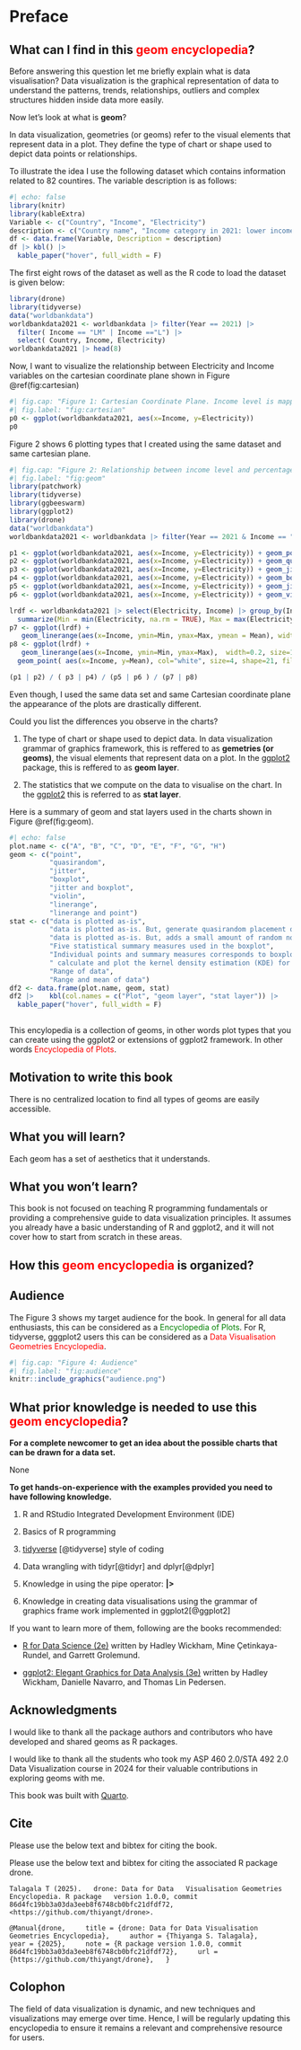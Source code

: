 # Preface {.unnumbered}

## What can I find in this <span style='color:red;'>geom encyclopedia</span>?

Before answering this question let me briefly explain what is data visualisation? Data visualization is the graphical representation of data to understand the patterns, trends, relationships, outliers and complex structures hidden inside data more easily.

Now let's look at what is **geom**?

In data visualization, geometries (or geoms) refer to the visual elements that represent data in a plot. They define the type of chart or shape used to depict data points or relationships. 

To illustrate the idea I use the following dataset which contains information related to 82 countires. The variable description is as follows:

```r
#| echo: false
library(knitr)
library(kableExtra)
Variable <- c("Country", "Income", "Electricity")
description <- c("Country name", "Income category in 2021: lower income (L), lower middle income (LM)", "Percentage of people access to electricity")
df <- data.frame(Variable, Description = description)
df |> kbl() |>
  kable_paper("hover", full_width = F)
```

The first eight rows of the dataset as well as the R code to load the dataset is given below:

```r
library(drone)
library(tidyverse)
data("worldbankdata")
worldbankdata2021 <- worldbankdata |> filter(Year == 2021) |>
  filter( Income == "LM" | Income =="L") |> 
  select( Country, Income, Electricity)
worldbankdata2021 |> head(8)
```


Now, I want to visualize the relationship between Electricity and Income variables on the cartesian coordinate plane shown in Figure \@ref(fig:cartesian)

```r
#| fig.cap: "Figure 1: Cartesian Coordinate Plane. Income level is mapped to x-axis and Electricity is mapped to y-axis."
#| fig.label: "fig:cartesian"
p0 <- ggplot(worldbankdata2021, aes(x=Income, y=Electricity))
p0
```

Figure 2 shows 6 plotting types that I created using the same dataset and same cartesian plane. 

```r
#| fig.cap: "Figure 2: Relationship between income level and percentage of people access to electricity in lower incom (L), lower middle income (LM) in 2021"
#| fig.label: "fig:geom"
library(patchwork)
library(tidyverse)
library(ggbeeswarm)
library(ggplot2)
library(drone)
data("worldbankdata")
worldbankdata2021 <- worldbankdata |> filter(Year == 2021 & Income == "LM" | Income =="L")

p1 <- ggplot(worldbankdata2021, aes(x=Income, y=Electricity)) + geom_point() + ggtitle("A: geom_point")
p2 <- ggplot(worldbankdata2021, aes(x=Income, y=Electricity)) + geom_quasirandom() + ggtitle("B: geom_quasirandom")
p3 <- ggplot(worldbankdata2021, aes(x=Income, y=Electricity)) + geom_jitter() + ggtitle("C: geom_jitter")
p4 <- ggplot(worldbankdata2021, aes(x=Income, y=Electricity)) + geom_boxplot() + ggtitle("D: geom_boxplot")
p5 <- ggplot(worldbankdata2021, aes(x=Income, y=Electricity)) + geom_jitter() + geom_boxplot(alpha=0.5, outlier.shape = NA) + ggtitle("E: geom_jitter and geom_boxplot")
p6 <- ggplot(worldbankdata2021, aes(x=Income, y=Electricity)) + geom_violin(width = 1, fill="white", trim=TRUE)+ ggtitle("F: geom_violin")

lrdf <- worldbankdata2021 |> select(Electricity, Income) |> group_by(Income) |>
  summarize(Min = min(Electricity, na.rm = TRUE), Max = max(Electricity, na.rm=TRUE), Mean = mean(Electricity, na.rm = TRUE))
p7 <- ggplot(lrdf) + 
   geom_linerange(aes(x=Income, ymin=Min, ymax=Max, ymean = Mean), width=0.2, size=1, color="blue") + ggtitle("G: geom_linerange") + ylab("Electricity")
p8 <- ggplot(lrdf) + 
   geom_linerange(aes(x=Income, ymin=Min, ymax=Max),  width=0.2, size=1, color="blue") + 
  geom_point( aes(x=Income, y=Mean), col="white", size=4, shape=21, fill="red") + ggtitle("H: geom_linerage and geom_point") + ylab("Electricity")

(p1 | p2) / ( p3 | p4) / (p5 | p6 ) / (p7 | p8)
```

Even though, I used the same data set and same Cartesian coordinate plane the appearance of the plots are drastically different.

Could you list the differences you observe in the charts?

1. The type of chart or shape used to depict data. In data visualization grammar of graphics framework, this is reffered to as **gemetries (or geoms)**, the visual elements that represent data on a plot.  In the [ggplot2](@ggplot2) package, this is reffered to as **geom layer**.

2. The statistics that we compute on the data to visualise on the chart. In the [ggplot2](@ggplot2) this is referred to as **stat layer**.

Here is a  summary of geom and stat layers used in the charts shown in Figure \@ref(fig:geom).


```r
#| echo: false
plot.name <- c("A", "B", "C", "D", "E", "F", "G", "H")
geom <- c("point",
          "quasirandom",
          "jitter",
          "boxplot",
          "jitter and boxplot",
          "violin",
          "linerange",
          "linerange and point")
stat <- c("data is plotted as-is", 
          "data is plotted as-is. But, generate quasirandom placement of points, helpful for avoiding overplotting",
          "data is plotted as-is. But, adds a small amount of random noise to the position of points to reduce overlap and make individual points more visible",
          "Five statistical summary measures used in the boxplot",
          "Individual points and summary measures corresponds to boxplot",
          " calculate and plot the kernel density estimation (KDE) for continuous data",
          "Range of data",
          "Range and mean of data")
df2 <- data.frame(plot.name, geom, stat)
df2 |>    kbl(col.names = c("Plot", "geom layer", "stat layer")) |> 
  kable_paper("hover", full_width = F)
  
```


This encylopedia is a collection of geoms, in other words plot types that you can create using the ggplot2 or extensions of ggplot2 framework. In other words <span style='color:red;'>Encyclopedia of Plots</span>.

## Motivation to write this book

There is no centralized location to find all types of geoms are easily accessible. 

## What you will learn?


Each geom has a set of aesthetics that it understands.

## What you won't learn?

This book is not focused on teaching R programming fundamentals or providing a comprehensive guide to data visualization principles. It assumes you already have a basic understanding of R and ggplot2, and it will not cover how to start from scratch in these areas.

## How this <span style='color:red;'>geom encyclopedia</span> is organized?


## Audience

The Figure 3 shows my target audience for the book. In general for all data enthusiasts, this can be considered as a <span style='color:green;'>Encyclopedia of Plots</span>. For R, tidyverse, gggplot2 users this can be considered as a <span style='color:red;'>Data Visualisation Geometries Encyclopedia</span>.

```r
#| fig.cap: "Figure 4: Audience"
#| fig.label: "fig:audience"
knitr::include_graphics("audience.png")
```

## What prior knowledge is needed to use this <span style='color:red;'>geom encyclopedia</span>?

**For a complete newcomer to get an idea about the possible charts that can be drawn for a data set.**

 None


**To get hands-on-experience with the examples provided you need to have following knowledge.**

1. R and RStudio  Integrated Development Environment (IDE)

2. Basics of R programming

3. [tidyverse](https://www.tidyverse.org/) [@tidyverse] style of coding

4. Data wrangling with tidyr[@tidyr] and dplyr[@dplyr]

5. Knowledge in using the pipe operator:  **|>**

6. Knowledge in creating data visualisations using the grammar of graphics frame work implemented in ggplot2[@ggplot2]

If you want to learn more of them, following are the books recommended:

- [R for Data Science (2e)](https://r4ds.hadley.nz/) written by Hadley Wickham, Mine Çetinkaya-Rundel, and Garrett Grolemund.

- [ggplot2: Elegant Graphics for Data Analysis (3e)](https://ggplot2-book.org/)  written by Hadley Wickham, Danielle Navarro, and Thomas Lin Pedersen.

## Acknowledgments

I would like to thank all the package authors and contributors who have developed and shared geoms as R packages.

I would like to thank all the students who took my ASP 460 2.0/STA 492 2.0 Data Visualization course in 2024 for their valuable contributions in exploring geoms with me.

This book was built with <a href="https://quarto.org/">Quarto</a>. 

## Cite

Please use the below text and bibtex for citing the book.


Please use the below text and bibtex for citing the associated R package drone.

`Talagala T (2025).
  drone: Data for Data
  Visualisation Geometries
  Encyclopedia. R package
  version 1.0.0, commit
  86d4fc19bb3a03da3eeb8f6748cb0bfc21dfdf72,
  <https://github.com/thiyangt/drone>.`


`@Manual{drone,
    title = {drone: Data for Data Visualisation Geometries Encyclopedia},
    author = {Thiyanga S. Talagala},
    year = {2025},
    note = {R package version 1.0.0, commit 86d4fc19bb3a03da3eeb8f6748cb0bfc21dfdf72},
    url = {https://github.com/thiyangt/drone},
  }`

## Colophon

The field of data visualization is dynamic, and new techniques and visualizations may emerge over time. Hence, I will be regularly updating this encyclopedia to ensure it remains a relevant and comprehensive resource for users.